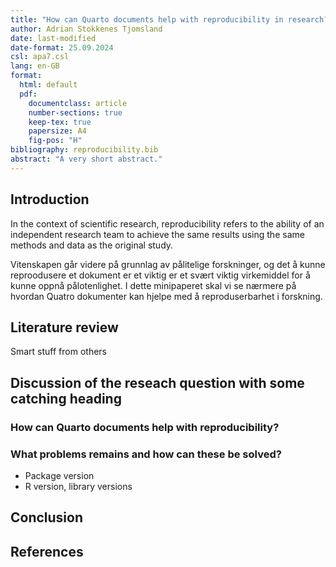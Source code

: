 ```yaml
---
title: "How can Quarto documents help with reproducibility in research?"
author: Adrian Stokkenes Tjomsland
date: last-modified
date-format: 25.09.2024
csl: apa7.csl
lang: en-GB
format:
  html: default
  pdf:
    documentclass: article
    number-sections: true
    keep-tex: true
    papersize: A4
    fig-pos: "H"
bibliography: reproducibility.bib
abstract: "A very short abstract."
---
```


## Introduction

In the context of scientific research, reproducibility refers to the ability of an independent research team to achieve the same results using the same methods and data as the original study. 

Vitenskapen går videre på grunnlag av pålitelige forskninger, og det å kunne reproodusere et dokument er et viktig er et svært viktig virkemiddel for å kunne oppnå pålotenlighet. I dette minipaperet skal vi se nærmere på hvordan Quatro dokumenter kan hjelpe med å reproduserbarhet i forskning.


## Literature review

Smart stuff from others

## Discussion of the reseach question with some catching heading

### How can Quarto documents help with reproducibility?

### What problems remains and how can these be solved?

- Package version
- R version, library versions

## Conclusion

## References


